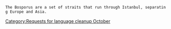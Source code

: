 {{rfv}}
{{rfc}}
{{nolanguage/box}}
[[Category:Requests for language cleanup October]]
 The Bosporus are a set of straits that run through Istanbul, separating Europe and Asia.